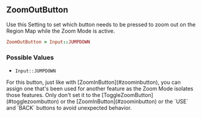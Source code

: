 ## ZoomOutButton

Use this Setting to set which button needs to be pressed to zoom out on the Region Map while the Zoom Mode is active.

```ruby 
ZoomOutButton = Input::JUMPDOWN 
```

### Possible Values 

- `Input::JUMPDOWN`

<Callout type="hint">
  For this button, just like with [ZoomInButton](#zoominbutton), you can assign one that's been used for another feature as the Zoom Mode isolates those features. Only don't set it to the [ToggleZoomButton](#togglezoombutton) or the [ZoomInButton](#zoominbutton) or the `USE` and `BACK` buttons to avoid unexpected behavior.
</Callout>